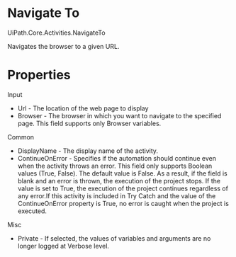 ﻿# Navigate To

UiPath.Core.Activities.NavigateTo

Navigates the browser to a given URL.

# Properties

Input

* Url - The location of the web page to display
* Browser - The browser in which you want to navigate to the specified page. This field supports only Browser variables.

Common

* DisplayName - The display name of the activity.
* ContinueOnError - Specifies if the automation should continue even when the activity throws an error. This field only supports Boolean values (True, False). The default value is False. As a result, if the field is blank and an error is thrown, the execution of the project stops. If the value is set to True, the execution of the project continues regardless of any error.If this activity is included in Try Catch and the value of the ContinueOnError property is True, no error is caught when the project is executed.

Misc

* Private - If selected, the values of variables and arguments are no longer logged at Verbose level.
